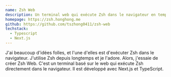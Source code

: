 ```yaml
---
name: Zsh Web
description: Un terminal web qui exécute Zsh dans le navigateur en temps réel.
homepage: https://zsh.honghong.me
github: https://github.com/tszhong0411/zsh-web
techstack:
  - Typescript
  - Next.js
---
```


J'ai beaucoup d'idées folles, et l'une d'elles est d'exécuter Zsh dans le navigateur. J'utilise Zsh depuis longtemps et je l'adore. Alors, j'essaie de créer Zsh Web. C'est un terminal basé sur le web qui exécute Zsh directement dans le navigateur. Il est développé avec Next.js et TypeScript.
